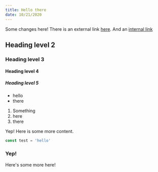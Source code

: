 ```yaml
---
title: Hello there
date: 10/21/2020
---
```


Some changes here! There is an external link [here](https://www.google.com). And an [internal link](/articles/something)

<Test />

## Heading level 2

### Heading level 3

#### Heading level 4

##### Heading level 5

- hello
- there

1. Something
2. here
3. there

Yep! Here is some more content.

```javascript filename=test.js
const test = 'hello'
```

### Yep!

Here's some more here!
